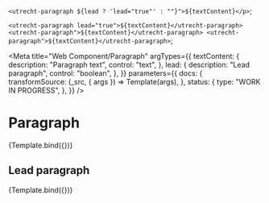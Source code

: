 <!--
@license EUPL-1.2
Copyright (c) 2021 Robbert Broersma
-->

  `<utrecht-paragraph ${lead ? 'lead="true"' : ""}">${textContent}</p>`;

  `<utrecht-paragraph lead="true">${textContent}</utrecht-paragraph>
<utrecht-paragraph">${textContent}</utrecht-paragraph>
<utrecht-paragraph">${textContent}</utrecht-paragraph>`;

<Meta
  title="Web Component/Paragraph"
  argTypes={{
    textContent: {
      description: "Paragraph text",
      control: "text",
    },
    lead: {
      description: "Lead paragraph",
      control: "boolean",
    },
  }}
  parameters={{
    docs: {
      transformSource: (_src, { args }) => Template(args),
    },
    status: {
      type: "WORK IN PROGRESS",
    },
  }}
/>

# Paragraph

<Canvas>
  <Story
    name="Paragraph"
    args={{
      textContent:
        "Lorem ipsum dolor sit amet, consectetur adipiscing elit, sed do eiusmod tempor incididunt ut labore et dolore magna aliqua. Ut enim ad minim veniam, quis nostrud exercitation ullamco laboris nisi ut aliquip ex ea commodo consequat. Duis aute irure dolor in reprehenderit in voluptate velit esse cillum dolore eu fugiat nulla pariatur. Excepteur sint occaecat cupidatat non proident, sunt in culpa qui officia deserunt mollit anim id est laborum.",
    }}
  >
    {Template.bind({})}
  </Story>
</Canvas>

<ArgsTable story="Paragraph" />

## Lead paragraph

<Canvas>
  <Story
    name="Lead paragraph"
    args={{
      lead: true,
      textContent:
        "Lorem ipsum dolor sit amet, consectetur adipiscing elit, sed do eiusmod tempor incididunt ut labore et dolore magna aliqua. Ut enim ad minim veniam, quis nostrud exercitation ullamco laboris nisi ut aliquip ex ea commodo consequat. Duis aute irure dolor in reprehenderit in voluptate velit esse cillum dolore eu fugiat nulla pariatur. Excepteur sint occaecat cupidatat non proident, sunt in culpa qui officia deserunt mollit anim id est laborum.",
    }}
  >
    {Template.bind({})}
  </Story>
</Canvas>
